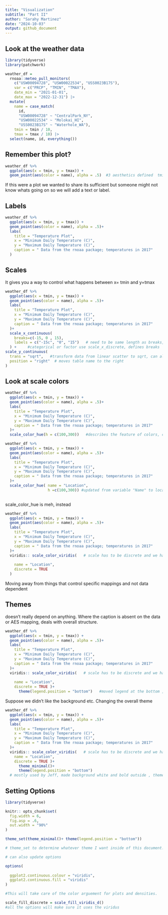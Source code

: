 ```yaml
---
title: "Visualization"
subtitle: "Part II"
author: "Sarahy Martinez"
date: "2024-10-03"
output: github_document
---
```


## Look at the weather data 


```r
library(tidyverse)
library(patchwork)

```

```r
weather_df = 
  rnoaa::meteo_pull_monitors(
    c("USW00094728", "USW00022534", "USS0023B17S"),
    var = c("PRCP", "TMIN", "TMAX"), 
    date_min = "2021-01-01",
    date_max = "2022-12-31") |>
  mutate(
    name = case_match(
      id, 
      "USW00094728" ~ "CentralPark_NY", 
      "USW00022534" ~ "Molokai_HI",
      "USS0023B17S" ~ "Waterhole_WA"),
    tmin = tmin / 10,
    tmax = tmax / 10) |>
  select(name, id, everything())


```

## Remember this plot?

```r
weather_df %>% 
  ggplot(aes(x = tmin, y = tmax)) + 
  geom_point(aes(color = name), alpha = .5)  #3 aesthetics defined  tmin, tmax, color 

```

If this were a plot we wanted to share its sufficient but someone might not know whats going on so we will add a text or label.

## Labels 

```r

weather_df %>% 
  ggplot(aes(x = tmin, y = tmax)) + 
  geom_point(aes(color = name), alpha = .5)+
  labs(
    title = "Temperature Plot",
    x = "Minimum Daily Temperature (C)",
    y = "Maximum Daily Temperature (C)",
    caption = " Data from the rnoaa package; temperatures in 2017"
  )
```




## Scales 
It gives you a way to control what happens between x= tmin and y=tmax

```r

weather_df %>% 
  ggplot(aes(x = tmin, y = tmax)) + 
  geom_point(aes(color = name), alpha = .5)+
  labs(
    title = "Temperature Plot",
    x = "Minimum Daily Temperature (C)",
    y = "Maximum Daily Temperature (C)",
    caption = " Data from the rnoaa package; temperatures in 2017"
  )+
  scale_x_continuous(
    breaks=c(-15, 0 , 15),
    labels = c("-15c", "0", "15")   # need to be same length as breaks, more informative ticks 
  ) +     #categorical or factor use scale_x_discrete, defines breaks
scale_y_continuous(
  trans = "sqrt",   #transform data from linear scatter to sqrt, can also do log 
  position = "right"  # moves table name to the right
)

```



## Look at scale colors 

```r
weather_df %>% 
  ggplot(aes(x = tmin, y = tmax)) + 
  geom_point(aes(color = name), alpha = .5)+
  labs(
    title = "Temperature Plot",
    x = "Minimum Daily Temperature (C)",
    y = "Maximum Daily Temperature (C)",
    caption = " Data from the rnoaa package; temperatures in 2017"
  )+
  scale_color_hue(h = c(100,300))   #describes the feature of colors, control over colors 


```


```r
weather_df %>% 
  ggplot(aes(x = tmin, y = tmax)) + 
  geom_point(aes(color = name), alpha = .5)+
  labs(
    title = "Temperature Plot",
    x = "Minimum Daily Temperature (C)",
    y = "Maximum Daily Temperature (C)",
    caption = " Data from the rnoaa package; temperatures in 2017"
  )+
  scale_color_hue( name = "Location",
                   h =c(100,300)) #updated from variable "Name" to location 
 

```


scale_color_hue is meh, instead 

```r
weather_df %>% 
  ggplot(aes(x = tmin, y = tmax)) + 
  geom_point(aes(color = name), alpha = .5)+
  labs(
    title = "Temperature Plot",
    x = "Minimum Daily Temperature (C)",
    y = "Maximum Daily Temperature (C)",
    caption = " Data from the rnoaa package; temperatures in 2017"
  )+
  viridis:: scale_color_viridis(   # scale has to be discrete and we have to tell it that
    
    name = "Location",
    discrete = TRUE
  )

```


Moving away from things that control specific mappings and not data dependent 

## Themes 

doesn't really depend on anything. Where the caption is absent on the data or AES mapping, deals with overall structure. 
```r
weather_df %>% 
  ggplot(aes(x = tmin, y = tmax)) + 
  geom_point(aes(color = name), alpha = .5)+
  labs(
    title = "Temperature Plot",
    x = "Minimum Daily Temperature (C)",
    y = "Maximum Daily Temperature (C)",
    caption = " Data from the rnoaa package; temperatures in 2017"
  )+
  viridis:: scale_color_viridis(   # scale has to be discrete and we have to tell it that
    
    name = "Location",
    discrete = TRUE )+
      theme(legend.position = "bottom")   #moved legend at the bottom , there are other arguments 


```


Suppose we didn't like the background etc. Changing the overall theme

```r
weather_df %>% 
  ggplot(aes(x = tmin, y = tmax)) + 
  geom_point(aes(color = name), alpha = .5)+
  labs(
    title = "Temperature Plot",
    x = "Minimum Daily Temperature (C)",
    y = "Maximum Daily Temperature (C)",
    caption = " Data from the rnoaa package; temperatures in 2017"
  )+
  viridis:: scale_color_viridis(   # scale has to be discrete and we have to tell it that
    name = "Location",
    discrete = TRUE )+
      theme_minimal()+
      theme(legend.position = "bottom")
  # mostly used by Jeff, made background white and bold outside , theme_classic no gridlines, ggthemes:: has many other themes, note minimal overrides the location. so have to put after

```

  
## Setting Options 

```r

library(tidyverse)

knitr:: opts_chunk$set(
  fig.width = 6,
  fig.asp = .6,
  out.width = "90%"
)

theme_set(theme_minimal()+ theme(legend.position = "bottom"))

# theme_set to determine whatever theme I want inside of this document. Now everyplot that I make when I load the tidyverse and update the theme everywhere 

# can also update options 

options(
  
  ggplot2.continuous.colour = "viridis",
  ggplot2.continuous.fill = "viridis"
)

#This will take care of the color arguement for plots and densities.

scale_fill_discrete = scale_fill_viridis_d()    
#all the options will make sure it uses the viridus 

```

  
  
  
  
  
  
  
  
  
  
  
  
  
  
  
  
  
  
  
  
  
  
  